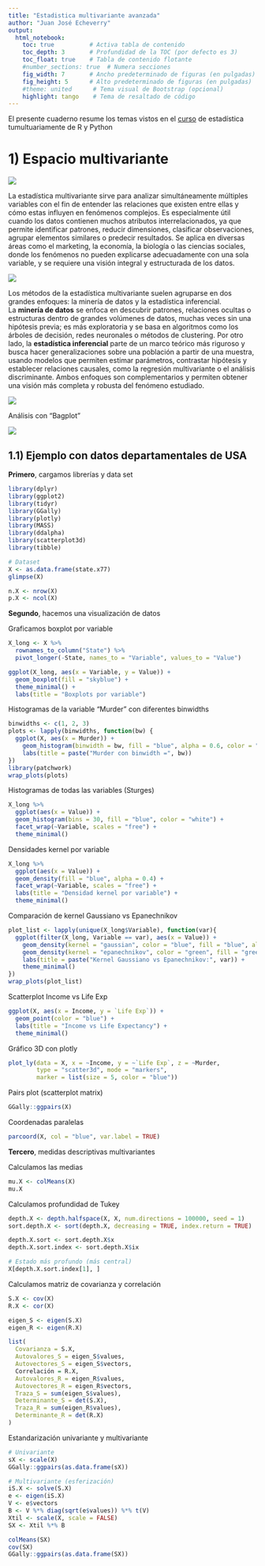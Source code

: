 ```yaml
---
title: "Estadistica multivariante avanzada"
author: "Juan José Echeverry"
output: 
  html_notebook:
    toc: true          # Activa tabla de contenido
    toc_depth: 3       # Profundidad de la TOC (por defecto es 3)
    toc_float: true    # Tabla de contenido flotante
    #number_sections: true  # Numera secciones
    fig_width: 7       # Ancho predeterminado de figuras (en pulgadas)
    fig_height: 5      # Alto predeterminado de figuras (en pulgadas)
    #theme: united      # Tema visual de Bootstrap (opcional)
    highlight: tango    # Tema de resaltado de código
---
```


El presente cuaderno resume los temas vistos en el [curso](https://github.com/joanby/curso-estadistica-multivariante) de estadística tumultuariamente de R y Python

# 1) Espacio multivariante

![](images/clipboard-2129235464.png)

La estadística multivariante sirve para analizar simultáneamente múltiples variables con el fin de entender las relaciones que existen entre ellas y cómo estas influyen en fenómenos complejos. Es especialmente útil cuando los datos contienen muchos atributos interrelacionados, ya que permite identificar patrones, reducir dimensiones, clasificar observaciones, agrupar elementos similares o predecir resultados. Se aplica en diversas áreas como el marketing, la economía, la biología o las ciencias sociales, donde los fenómenos no pueden explicarse adecuadamente con una sola variable, y se requiere una visión integral y estructurada de los datos.

![](images/clipboard-1783975655.png)

Los métodos de la estadística multivariante suelen agruparse en dos grandes enfoques: la minería de datos y la estadística inferencial. La **minería de datos** se enfoca en descubrir patrones, relaciones ocultas o estructuras dentro de grandes volúmenes de datos, muchas veces sin una hipótesis previa; es más exploratoria y se basa en algoritmos como los árboles de decisión, redes neuronales o métodos de clustering. Por otro lado, la **estadística inferencial** parte de un marco teórico más riguroso y busca hacer generalizaciones sobre una población a partir de una muestra, usando modelos que permiten estimar parámetros, contrastar hipótesis y establecer relaciones causales, como la regresión multivariante o el análisis discriminante. Ambos enfoques son complementarios y permiten obtener una visión más completa y robusta del fenómeno estudiado.

![](images/clipboard-1528658378.png)

Análisis con "Bagplot"

![](images/clipboard-2542243315.png)

## 1.1) Ejemplo con datos departamentales de USA

**Primero**, cargamos librerías y data set

```r
library(dplyr)
library(ggplot2)
library(tidyr)
library(GGally)
library(plotly)
library(MASS)
library(ddalpha)
library(scatterplot3d)
library(tibble)

# Dataset
X <- as.data.frame(state.x77)
glimpse(X)

n.X <- nrow(X)
p.X <- ncol(X)

```

**Segundo**, hacemos una visualización de datos

Graficamos boxplot por variable

```r
X_long <- X %>% 
  rownames_to_column("State") %>%
  pivot_longer(-State, names_to = "Variable", values_to = "Value")

ggplot(X_long, aes(x = Variable, y = Value)) +
  geom_boxplot(fill = "skyblue") +
  theme_minimal() +
  labs(title = "Boxplots por variable")

```

Histogramas de la variable "Murder" con diferentes binwidths

```r
binwidths <- c(1, 2, 3)
plots <- lapply(binwidths, function(bw) {
  ggplot(X, aes(x = Murder)) +
    geom_histogram(binwidth = bw, fill = "blue", alpha = 0.6, color = "black") +
    labs(title = paste("Murder con binwidth =", bw))
})
library(patchwork)
wrap_plots(plots)

```

Histogramas de todas las variables (Sturges)

```r
X_long %>%
  ggplot(aes(x = Value)) +
  geom_histogram(bins = 30, fill = "blue", color = "white") +
  facet_wrap(~Variable, scales = "free") +
  theme_minimal()

```

Densidades kernel por variable

```r
X_long %>%
  ggplot(aes(x = Value)) +
  geom_density(fill = "blue", alpha = 0.4) +
  facet_wrap(~Variable, scales = "free") +
  labs(title = "Densidad kernel por variable") +
  theme_minimal()

```

Comparación de kernel Gaussiano vs Epanechnikov

```r
plot_list <- lapply(unique(X_long$Variable), function(var){
  ggplot(filter(X_long, Variable == var), aes(x = Value)) +
    geom_density(kernel = "gaussian", color = "blue", fill = "blue", alpha = 0.3) +
    geom_density(kernel = "epanechnikov", color = "green", fill = "green", alpha = 0.2) +
    labs(title = paste("Kernel Gaussiano vs Epanechnikov:", var)) +
    theme_minimal()
})
wrap_plots(plot_list)

```

Scatterplot Income vs Life Exp

```r
ggplot(X, aes(x = Income, y = `Life Exp`)) +
  geom_point(color = "blue") +
  labs(title = "Income vs Life Expectancy") +
  theme_minimal()

```

Gráfico 3D con plotly

```r
plot_ly(data = X, x = ~Income, y = ~`Life Exp`, z = ~Murder, 
        type = "scatter3d", mode = "markers",
        marker = list(size = 5, color = "blue"))

```

Pairs plot (scatterplot matrix)

```r
GGally::ggpairs(X)

```

Coordenadas paralelas

```r
parcoord(X, col = "blue", var.label = TRUE)

```

**Tercero**, medidas descriptivas multivariantes

Calculamos las medias

```r
mu.X <- colMeans(X)
mu.X

```

Calculamos profundidad de Tukey

```r
depth.X <- depth.halfspace(X, X, num.directions = 100000, seed = 1)
sort.depth.X <- sort(depth.X, decreasing = TRUE, index.return = TRUE)

depth.X.sort <- sort.depth.X$x
depth.X.sort.index <- sort.depth.X$ix

# Estado más profundo (más central)
X[depth.X.sort.index[1], ]

```

Calculamos matriz de covarianza y correlación

```r
S.X <- cov(X)
R.X <- cor(X)

eigen_S <- eigen(S.X)
eigen_R <- eigen(R.X)

list(
  Covarianza = S.X,
  Autovalores_S = eigen_S$values,
  Autovectores_S = eigen_S$vectors,
  Correlación = R.X,
  Autovalores_R = eigen_R$values,
  Autovectores_R = eigen_R$vectors,
  Traza_S = sum(eigen_S$values),
  Determinante_S = det(S.X),
  Traza_R = sum(eigen_R$values),
  Determinante_R = det(R.X)
)

```

Estandarización univariante y multivariante

```r
# Univariante
sX <- scale(X)
GGally::ggpairs(as.data.frame(sX))

# Multivariante (esferización)
iS.X <- solve(S.X)
e <- eigen(iS.X)
V <- e$vectors
B <- V %*% diag(sqrt(e$values)) %*% t(V)
Xtil <- scale(X, scale = FALSE)
SX <- Xtil %*% B

colMeans(SX)
cov(SX)
GGally::ggpairs(as.data.frame(SX))

```
